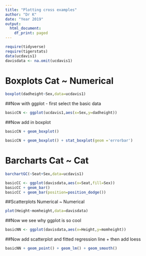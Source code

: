 ```yaml
---
title: "Plotting cross examples"
author: "Dr K"
date: "Year 2019"
output:
  html_document:
    df_print: paged
---
```


```r
require(tidyverse)
require(tigerstats)
data(ucdavis1)
davisdata <- na.omit(ucdavis1)

```

# Boxplots Cat ~ Numerical



```r
boxplot(dadheight~Sex,data=ucdavis1)
```
  
##Now with ggplot - first select the basic data

```r
basicCN <- ggplot(ucdavis1,aes(x=Sex,y=dadheight))
```
##Now add in boxplot

```r
basicCN + geom_boxplot()
```
```r
basicCN + geom_boxplot() + stat_boxplot(geom ='errorbar') 
```

  

# Barcharts Cat ~ Cat


```r
barchartGC(~Seat+Sex,data=ucdavis1)
```
```r
basicCC <- ggplot(davisdata,aes(x=Seat,fill=Sex))
basicCC + geom_bar()
basicCC + geom_bar(position=position_dodge())

```



##Scatterplots Numerical ~ Numerical  

```r
plot(Height~momheight,data=davisdata)
```

##Now we see why ggplot is so cool
```r
basicNN <- ggplot(davisdata,aes(x=Height,y=momheight))
```
##Now add scatterplot and fitted regression line + then add loess

```r
basicNN + geom_point() + geom_lm() + geom_smooth()
```



